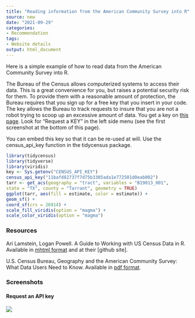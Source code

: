 ```yaml
---
title: "Reading information from the American Community Survey into R"
source: new
date: "2021-09-29"
categories:
- Recommendation
tags:
- Website details
output: html_document
---
```


Here is a simple example of how to read data from the American Community Survey into R.

<!---more--->

The Bureau of the Census allows computerized systems to access their data. This is a great convenience for you, but raises a potential security risk for them. To provide them with a reasonable amount of protection, the Bureau requires that you sign up for a free key that you insert in your code. The key allows the Bureau to track requests to insure that you are not a robot trying to scoop up an excessive amount of data. You get a key on [this page][cen3]. Look for "Request a KEY" in the left side menu (see the first screenshot at the bottom of this page).

You can embed this key so that it can be re-used at will. Use the census_api_key function in the tidycensus package.


```r
library(tidycensus)
library(tidyverse)
library(viridis)
key <- Sys.getenv("CENSUS_API_KEY")
census_api_key("11bafd82737f7d75b3305ada1e772501d0eab002")
tarr <- get_acs(geography = "tract", variables = "B19013_001",
state = "TX", county = "Tarrant", geometry = TRUE)
ggplot(tarr, aes(fill = estimate, color = estimate)) +
geom_sf() +
coord_sf(crs = 26914) +
scale_fill_viridis(option = "magma") +
scale_color_viridis(option = "magma")
```

### Resources

Ari Lamstein, Logan Powell. A Guide to Working with US Census Data in R. Available in [mhtml format][lam1] and at their [github site].

U.S. Census Bureau, Geography and the American Community Survey: What Data Users Need to Know. Available in [pdf format][cen1].

[lam1]: https://rconsortium.github.io/censusguide/r-packages-all.html
[lam2]: https://github.com/RConsortium/censusguide

[cen1]: https://www.census.gov/content/dam/Census/library/publications/2020/acs/acs_geography_handbook_2020.pdf

[cen2]: https://www.census.gov/content/dam/Census/library/publications/2020/acs/acs_api_handbook_2020_ch02.pdf

[cen3]: https://www.census.gov/data/developers.html

### Screenshots

#### Request an API key

![](reading-acs-data-01.png)
